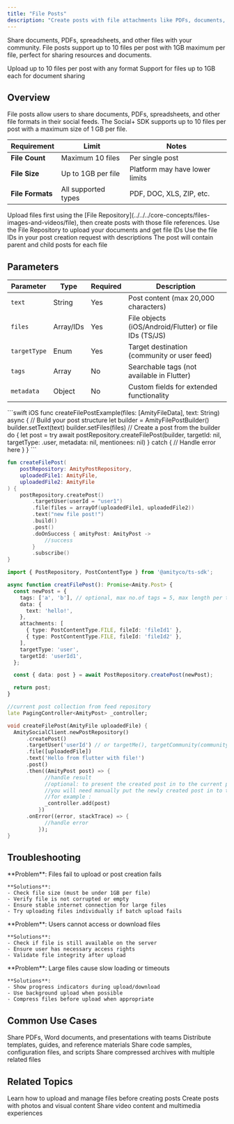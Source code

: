 ```yaml
---
title: "File Posts"
description: "Create posts with file attachments like PDFs, documents, and other file formats"
---
```


Share documents, PDFs, spreadsheets, and other files with your community. File posts support up to 10 files per post with 1GB maximum per file, perfect for sharing resources and documents.

<CardGroup cols={2}>
  <Card title="Multi-File Support" icon="files">
    Upload up to 10 files per post with any format
  </Card>
  <Card title="Large File Capacity" icon="hard-drive">
    Support for files up to 1GB each for document sharing
  </Card>
</CardGroup>

## Overview

File posts allow users to share documents, PDFs, spreadsheets, and other file formats in their social feeds. The Social+ SDK supports up to 10 files per post with a maximum size of 1 GB per file.

| Requirement | Limit | Notes |
|-------------|-------|-------|
| **File Count** | Maximum 10 files | Per single post |
| **File Size** | Up to 1GB per file | Platform may have lower limits |
| **File Formats** | All supported types | PDF, DOC, XLS, ZIP, etc. |


<Warning>
Upload files first using the [File Repository](../../../core-concepts/files-images-and-videos/file), then create posts with those file references.
</Warning>

<Steps>
  <Step title="Upload Files">
    Use the File Repository to upload your documents and get file IDs
  </Step>
  <Step title="Create Post">
    Use the file IDs in your post creation request with descriptions
  </Step>
  <Step title="Handle Response">
    The post will contain parent and child posts for each file
  </Step>
</Steps>

## Parameters

| Parameter | Type | Required | Description |
|-----------|------|----------|-------------|
| `text` | String | Yes | Post content (max 20,000 characters) |
| `files` | Array/IDs | Yes | File objects (iOS/Android/Flutter) or file IDs (TS/JS) |
| `targetType` | Enum | Yes | Target destination (community or user feed) |
| `tags` | Array | No | Searchable tags (not available in Flutter) |
| `metadata` | Object | No | Custom fields for extended functionality |

<CodeGroup>
```swift iOS
func createFilePostExample(files: [AmityFileData], text: String) async {
    // Build your post structure
    let builder = AmityFilePostBuilder()
    builder.setText(text)
    builder.setFiles(files)
    // Create a post from the builder
    do {
        let post = try await postRepository.createFilePost(builder, targetId: nil, targetType: .user, metadata: nil, mentionees: nil)
    } catch {
        // Handle error here
    }
}
```

```kotlin Android
fun createFilePost(
    postRepository: AmityPostRepository,
    uploadedFile1: AmityFile,
    uploadedFile2: AmityFile
) {
    postRepository.createPost()
        .targetUser(userId = "user1")
        .file(files = arrayOf(uploadedFile1, uploadedFile2))
        .text("new file post!")
        .build()
        .post()
        .doOnSuccess { amityPost: AmityPost ->
            //success
        }
        .subscribe()
}
```

```typescript TypeScript
import { PostRepository, PostContentType } from '@amityco/ts-sdk';

async function creatFilePost(): Promise<Amity.Post> {
  const newPost = {
    tags: ['a', 'b'], // optional, max no.of tags = 5, max length per tag = 24 chars
    data: {
      text: 'hello!',
    },
    attachments: [
      { type: PostContentType.FILE, fileId: 'fileId1' },
      { type: PostContentType.FILE, fileId: 'fileId2' },
    ],
    targetType: 'user',
    targetId: 'userId1',
  };

  const { data: post } = await PostRepository.createPost(newPost);

  return post;
}
```

```dart Flutter
//current post collection from feed repository
late PagingController<AmityPost> _controller;

void createFilePost(AmityFile uploadedFile) {
  AmitySocialClient.newPostRepository()
      .createPost()
      .targetUser('userId') // or targetMe(), targetCommunity(communityId: String)
      .file([uploadedFile])
      .text('Hello from flutter with file!')
      .post()
      .then((AmityPost post) => {
            //handle result
            //optional: to present the created post in to the current post collection
            //you will need manually put the newly created post in to the collection
            //for example :
            _controller.add(post)
          })
      .onError((error, stackTrace) => {
            //handle error
          });
}
```


</CodeGroup>

## Troubleshooting

<AccordionGroup>
  <Accordion title="File Upload Failures" icon="upload">
    **Problem**: Files fail to upload or post creation fails
    
    **Solutions**:
    - Check file size (must be under 1GB per file)
    - Verify file is not corrupted or empty
    - Ensure stable internet connection for large files
    - Try uploading files individually if batch upload fails
 
  </Accordion>
  
  <Accordion title="File Access Issues" icon="lock">
    **Problem**: Users cannot access or download files
    
    **Solutions**:
    - Check if file is still available on the server
    - Ensure user has necessary access rights
    - Validate file integrity after upload

  </Accordion>
  
  <Accordion title="Large File Performance" icon="hourglass">
    **Problem**: Large files cause slow loading or timeouts
    
    **Solutions**:
    - Show progress indicators during upload/download
    - Use background upload when possible
    - Compress files before upload when appropriate

  </Accordion>
</AccordionGroup>

## Common Use Cases

<CardGroup cols={2}>
  <Card title="Document Sharing" icon="file-contract">
    Share PDFs, Word documents, and presentations with teams
  </Card>
  <Card title="Resource Distribution" icon="folder">
    Distribute templates, guides, and reference materials
  </Card>
  <Card title="Code Sharing" icon="code">
    Share code samples, configuration files, and scripts
  </Card>
  <Card title="Archive Distribution" icon="file-zip">
    Share compressed archives with multiple related files
  </Card>
</CardGroup>

## Related Topics

<CardGroup cols={3}>
  <Card title="File Upload" href="../../../core-concepts/files-images-and-videos/file" icon="upload">
    Learn how to upload and manage files before creating posts
  </Card>
  <Card title="Image Posts" href="./image-post" icon="image">
    Create posts with photos and visual content
  </Card>
  <Card title="Video Posts" href="./video-post" icon="video">
    Share video content and multimedia experiences
  </Card>
</CardGroup>




